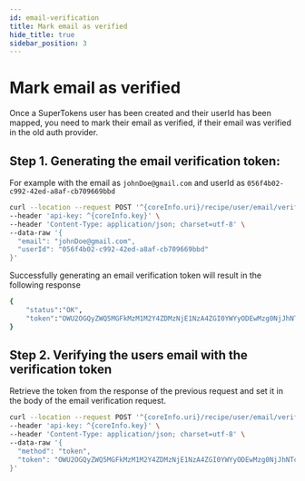 ```yaml
---
id: email-verification
title: Mark email as verified
hide_title: true
sidebar_position: 3
---
```


# Mark email as verified

Once a SuperTokens user has been created and their userId has been mapped, you need to mark their email as verified, if their email was verified in the old auth provider.

## Step 1. Generating the email verification token:

For example with the email as `johnDoe@gmail.com` and userId as `056f4b02-c992-42ed-a8af-cb709669bbd`

```bash
curl --location --request POST '^{coreInfo.uri}/recipe/user/email/verify/token' \
--header 'api-key: ^{coreInfo.key}' \
--header 'Content-Type: application/json; charset=utf-8' \
--data-raw '{
  "email": "johnDoe@gmail.com",
  "userId": "056f4b02-c992-42ed-a8af-cb709669bbd"
}'
```

Successfully generating an email verification token will result in the following response 

```bash
{
    "status":"OK",
    "token":"OWU2OGQyZWQ5MGFkMzM1M2Y4ZDMzNjE1NzA4ZGI0YWYyODEwMzg0NjJhNTcxNDZjYmY0NzJiOTZmYWE5OTJkMzRmOWVkYzBiODZkMWNmYTJkY2I5YWJkZDU2Yjg0NTU0"    
} 
```

## Step 2. Verifying the users email with the verification token 

Retrieve the token from the response of the previous request and set it in the body of the email verification request.

```bash
curl --location --request POST '^{coreInfo.uri}/recipe/user/email/verify' \
--header 'api-key: ^{coreInfo.key}' \
--header 'Content-Type: application/json; charset=utf-8' \
--data-raw '{
  "method": "token",
  "token": "OWU2OGQyZWQ5MGFkMzM1M2Y4ZDMzNjE1NzA4ZGI0YWYyODEwMzg0NjJhNTcxNDZjYmY0NzJiOTZmYWE5OTJkMzRmOWVkYzBiODZkMWNmYTJkY2I5YWJkZDU2Yjg0NTU0"
}'
```
